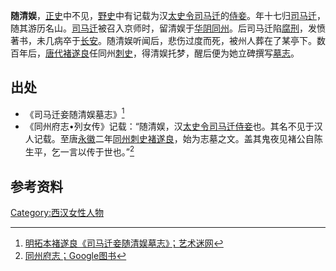 '''随清娱'''，[[正史|正史]]中不见，[[野史|野史]]中有记载为汉[[太史令|太史令]][[司马迁|司马迁]]的[[侍妾|侍妾]]。年十七归[[司马迁|司马迁]]，随其游历名山。[[司马迁|司马迁]]被召入京师时，留清娱于[[华阴|华阴]][[同州|同州]]。后司马迁陷[[腐刑|腐刑]]，发愤著书，未几病卒于[[长安|长安]]。随清娱听闻后，悲伤过度而死，被州人葬在了某亭下。数百年后，[[唐代|唐代]][[褚遂良|褚遂良]]任同州[[刺史|刺史]]，得清娱托梦，醒后便为她立碑撰写[[墓志|墓志]]。

== 出处 ==
*《司马迁妾随清娱墓志》<ref>[http://fansart.com/article_1517/simaqianqiesuiqingyumuzhi 明拓本褚遂良《司马迁妾随清娱墓志》；艺术迷网]</ref>
*《同州府志•列女传》记载：“随清娱，汉[[太史令|太史令]][[司马迁|司马迁]][[侍妾|侍妾]]也。其名不见于汉人记载。至唐[[永徽|永徽]]二年[[同州|同州]][[刺史|刺史]][[褚遂良|褚遂良]]，始为志墓之文。盖其鬼夜见褚公自陈生平，乞一言以传于世也。”<ref>[https://books.google.com/books/about/%E5%90%8C%E5%B7%9E%E5%BA%9C%E5%BF%97.html?id=ovkrAAAAYAAJ 同州府志；Google图书]</ref>

== 参考资料 ==
{{reflist}}
[[Category:西汉女性人物|Category:西汉女性人物]]